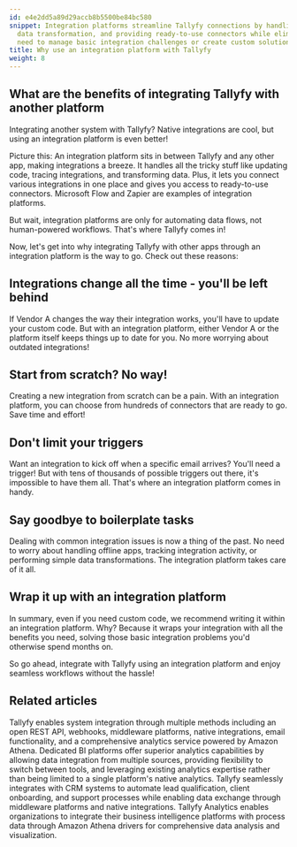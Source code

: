 ```yaml
---
id: e4e2dd5a89d29accb8b5500be84bc580
snippet: Integration platforms streamline Tallyfy connections by handling code updates,
  data transformation, and providing ready-to-use connectors while eliminating the
  need to manage basic integration challenges or create custom solutions from scratch.
title: Why use an integration platform with Tallyfy
weight: 8
---
```


## What are the benefits of integrating Tallyfy with another platform

Integrating another system with Tallyfy? Native integrations are cool, but using an integration platform is even better!

Picture this: An integration platform sits in between Tallyfy and any other app, making integrations a breeze. It handles all the tricky stuff like updating code, tracing integrations, and transforming data. Plus, it lets you connect various integrations in one place and gives you access to ready-to-use connectors. Microsoft Flow and Zapier are examples of integration platforms.

But wait, integration platforms are only for automating data flows, not human-powered workflows. That's where Tallyfy comes in!

Now, let's get into why integrating Tallyfy with other apps through an integration platform is the way to go. Check out these reasons:

## Integrations change all the time - you'll be left behind

If Vendor A changes the way their integration works, you'll have to update your custom code. But with an integration platform, either Vendor A or the platform itself keeps things up to date for you. No more worrying about outdated integrations!

## Start from scratch? No way!

Creating a new integration from scratch can be a pain. With an integration platform, you can choose from hundreds of connectors that are ready to go. Save time and effort!

## Don't limit your triggers

Want an integration to kick off when a specific email arrives? You'll need a trigger! But with tens of thousands of possible triggers out there, it's impossible to have them all. That's where an integration platform comes in handy.

## Say goodbye to boilerplate tasks

Dealing with common integration issues is now a thing of the past. No need to worry about handling offline apps, tracking integration activity, or performing simple data transformations. The integration platform takes care of it all.

<lite-vimeo videoid="349793950"></lite-vimeo>

## Wrap it up with an integration platform

In summary, even if you need custom code, we recommend writing it within an integration platform. Why? Because it wraps your integration with all the benefits you need, solving those basic integration problems you'd otherwise spend months on.

So go ahead, integrate with Tallyfy using an integration platform and enjoy seamless workflows without the hassle!


## Related articles
<CardGrid>
<LinkTitleCard header="<b>Pro > Integrations</b>" href="/products/pro/integrations/" > Tallyfy enables system integration through multiple methods including an open REST API, webhooks, middleware platforms, native integrations, email functionality, and a comprehensive analytics service powered by Amazon Athena. </LinkTitleCard>
<LinkTitleCard header="<b>Analytics > Why use BI platforms vs. native analytics?</b>" href="/products/pro/integrations/analytics/why-use-a-dedicated-bi-platform-with-tallyfy/" > Dedicated BI platforms offer superior analytics capabilities by allowing data integration from multiple sources, providing flexibility to switch between tools, and leveraging existing analytics expertise rather than being limited to a single platform's native analytics. </LinkTitleCard>
<LinkTitleCard header="<b>Middleware > Integrate to your CRM or ERP</b>" href="/products/pro/integrations/middleware/integrate-into-crm/" > Tallyfy seamlessly integrates with CRM systems to automate lead qualification, client onboarding, and support processes while enabling data exchange through middleware platforms and native integrations. </LinkTitleCard>
<LinkTitleCard header="<b>Integrations > Tallyfy Analytics</b>" href="/products/pro/integrations/analytics/" > Tallyfy Analytics enables organizations to integrate their business intelligence platforms with process data through Amazon Athena drivers for comprehensive data analysis and visualization. </LinkTitleCard>
</CardGrid>